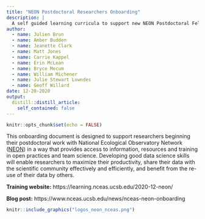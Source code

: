 ```yaml
---
title: "NEON Postdoctoral Researchers Onboarding"
description: |
  A self guided learning curricula to support new NEON Postdoctoral Fellows as part of their onboarding experience. The curricula builds from the experience of ecological researchers, trainers, developers and information managers to provide resources and training in support of collaborative, reproducible research practices.
author:
  - name: Julien Brun
  - name: Amber Budden
  - name: Jeanette Clark
  - name: Matt Jones
  - name: Carrie Kappel
  - name: Erin McLean
  - name: Bryce Mecum
  - name: William Michener
  - name: Julie Stewart Lowndes
  - name: Geoff Willard
date: 12-20-2020
output:
  distill::distill_article:
    self_contained: false
---
```



```r
knitr::opts_chunk$set(echo = FALSE)
```

This onboarding document is designed to support researchers beginning their postdoctoral work with National Ecological Observatory Network ([NEON](https://www.neonscience.org/)) in a way that provides access to information, resources and training in open practices and team science. Developing good data science skills will enable researchers to maximize their productivity, share their data with the scientific community effectively and efficiently, and benefit from the re-use of their data by others.

**Training website:**
https://learning.nceas.ucsb.edu/2020-12-neon/ 

**Blog post:**
https://www.nceas.ucsb.edu/news/nceas-neon-onboarding 



```r
knitr::include_graphics("logos_neon_nceas.png")
```




